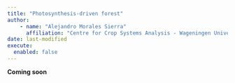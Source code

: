 ```yaml
---
title: "Photosynthesis-driven forest"
author: 
    - name: "Alejandro Morales Sierra"
      affiliation: "Centre for Crop Systems Analysis - Wageningen University"
date: last-modified
execute: 
  enabled: false
---
```


**Coming soon**